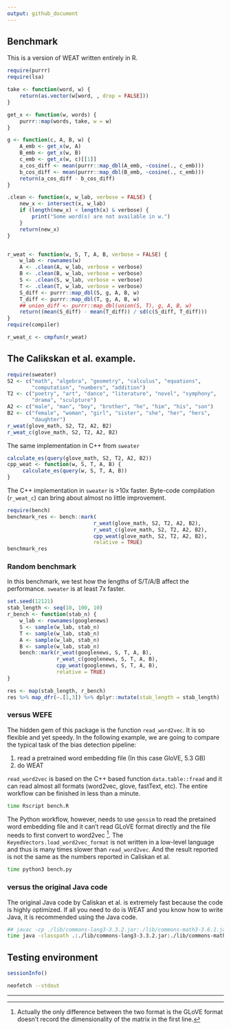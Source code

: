 ```yaml
---
output: github_document
---
```


## Benchmark

This is a version of WEAT written entirely in R.

```r
require(purrr)
require(lsa)

take <- function(word, w) {
    return(as.vector(w[word, , drop = FALSE]))
}

get_x <- function(w, words) {
    purrr::map(words, take, w = w)
}

g <- function(c, A, B, w) {
    A_emb <- get_x(w, A)
    B_emb <- get_x(w, B)
    c_emb <- get_x(w, c)[[1]]
    a_cos_diff <- mean(purrr::map_dbl(A_emb, ~cosine(., c_emb)))
    b_cos_diff <- mean(purrr::map_dbl(B_emb, ~cosine(., c_emb)))
    return(a_cos_diff - b_cos_diff)
}

.clean <- function(x, w_lab, verbose = FALSE) {
    new_x <- intersect(x, w_lab)
    if (length(new_x) < length(x) & verbose) {
        print("Some word(s) are not available in w.")
    }
    return(new_x)
}


r_weat <- function(w, S, T, A, B, verbose = FALSE) {
    w_lab <- rownames(w)
    A <- .clean(A, w_lab, verbose = verbose)
    B <- .clean(B, w_lab, verbose = verbose)
    S <- .clean(S, w_lab, verbose = verbose)
    T <- .clean(T, w_lab, verbose = verbose)
    S_diff <- purrr::map_dbl(S, g, A, B, w)
    T_diff <- purrr::map_dbl(T, g, A, B, w)
    ## union_diff <- purrr::map_dbl(union(S, T), g, A, B, w)
    return((mean(S_diff) - mean(T_diff)) / sd(c(S_diff, T_diff)))
}
require(compiler)

r_weat_c <- cmpfun(r_weat)
```

## The Calikskan et al. example.

```r
require(sweater)
S2 <- c("math", "algebra", "geometry", "calculus", "equations",
        "computation", "numbers", "addition")
T2 <- c("poetry", "art", "dance", "literature", "novel", "symphony",
        "drama", "sculpture")
A2 <- c("male", "man", "boy", "brother", "he", "him", "his", "son")
B2 <- c("female", "woman", "girl", "sister", "she", "her", "hers",
        "daughter")
r_weat(glove_math, S2, T2, A2, B2)
r_weat_c(glove_math, S2, T2, A2, B2)

```

The same implementation in C++ from `sweater`

```r
calculate_es(query(glove_math, S2, T2, A2, B2))
cpp_weat <- function(w, S, T, A, B) {
     calculate_es(query(w, S, T, A, B))
}
```

The C++ implementation in `sweater` is >10x faster. Byte-code compilation (`r_weat_c`) can bring about almost no little improvement.

```r
require(bench)
benchmark_res <- bench::mark(
                            r_weat(glove_math, S2, T2, A2, B2),
                            r_weat_c(glove_math, S2, T2, A2, B2),
                            cpp_weat(glove_math, S2, T2, A2, B2),
                            relative = TRUE)
benchmark_res
```

### Random benchmark

In this benchmark, we test how the lengths of S/T/A/B affect the performance. `sweater` is at least 7x faster.

```r
set.seed(12121)
stab_length <- seq(10, 100, 10)
r_bench <- function(stab_n) {
    w_lab <- rownames(googlenews)
    S <- sample(w_lab, stab_n)
    T <- sample(w_lab, stab_n)
    A <- sample(w_lab, stab_n)
    B <- sample(w_lab, stab_n)
    bench::mark(r_weat(googlenews, S, T, A, B),
                r_weat_c(googlenews, S, T, A, B),
                cpp_weat(googlenews, S, T, A, B),
                relative = TRUE)
}

res <- map(stab_length, r_bench)
res %>% map_dfr(~.[1,3]) %>% dplyr::mutate(stab_length = stab_length)
```

### versus WEFE

The hidden gem of this package is the function `read_word2vec`. It is so flexible and yet speedy. In the following example, we are going to compare the typical task of the bias detection pipeline:

1. read a pretrained word embedding file (In this case GloVE, 5.3 GB)
2. do WEAT

`read_word2vec` is based on the C++ based function `data.table::fread` and it can read almost all formats (word2vec, glove, fastText, etc). The entire workflow can be finished in less than a minute.

```bash
time Rscript bench.R
```

The Python workflow, however, needs to use `gensim` to read the pretained word embedding file and it can't read GLoVE format directly and the file needs to first convert to word2vec [^1]. The `KeyedVectors.load_word2vec_format` is not written in a low-level language and thus is many times slower than `read_word2vec`. And the result reported is not the same as the numbers reported in Caliskan et al.

```bash
time python3 bench.py
```

### versus the original Java code

The original Java code by Caliskan et al. is extremely fast because the code is highly optimized. If all you need to do is WEAT and you know how to write Java, it is recommended using the Java code.

```bash
## javac -cp ./lib/commons-lang3-3.3.2.jar:./lib/commons-math3-3.6.1.jar WeatBenchmark.java Utils.java
time java -classpath .:./lib/commons-lang3-3.3.2.jar:./lib/commons-math3-3.6.1.jar WeatBenchmark
```

## Testing environment

```r
sessionInfo()
```

```bash
neofetch --stdout
```

---

[^1]: Actually the only difference between the two format is the GLoVE format doesn't record the dimensionality of the matrix in the first line.
